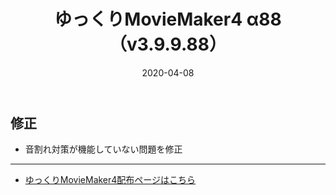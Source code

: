 ﻿---
title: ゆっくりMovieMaker4 α88 （v3.9.9.88）
date: 2020-04-08
tags: [YMM4,お知らせ]
---
## 修正
- 音割れ対策が機能していない問題を修正

---

- [ゆっくりMovieMaker4配布ページはこちら](/ymm4/)
